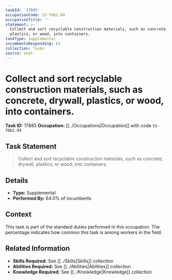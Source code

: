 ```yaml
---
taskId: '17885'
occupationCode: 53-7062.04
occupationTitle: ''
statement: >-
  Collect and sort recyclable construction materials, such as concrete, drywall,
  plastics, or wood, into containers.
taskType: Supplemental
incumbentsResponding: 64
collection: Tasks
source: onet
---
```

# Collect and sort recyclable construction materials, such as concrete, drywall, plastics, or wood, into containers.

**Task ID:** 17885
**Occupation:** [[../Occupations|Occupation]] with code `53-7062.04`

## Task Statement

> Collect and sort recyclable construction materials, such as concrete, drywall, plastics, or wood, into containers.

## Details

- **Type:** Supplemental
- **Performed By:** 64.0% of incumbents

## Context

This task is part of the standard duties performed in this occupation. The percentage indicates how common this task is among workers in the field.

## Related Information

- **Skills Required:** See [[../Skills|Skills]] collection
- **Abilities Required:** See [[../Abilities|Abilities]] collection
- **Knowledge Required:** See [[../Knowledge|Knowledge]] collection
